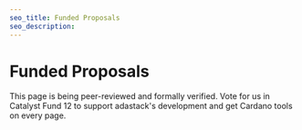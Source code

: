 ```yaml
---
seo_title: Funded Proposals
seo_description:
---
```


# Funded Proposals

This page is being peer-reviewed and formally verified. Vote for us in Catalyst Fund 12 to support adastack's development and get Cardano tools on every page.

